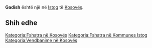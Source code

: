 {{Fshat në 
 | Emri                = Gadish
 | EmriAlt                = 
 | NAME_SHORT_FORM=      
 | NAME_GENERIC=      
 | NAME_SORT_NAME_RO=      GADISH
 | FULL_NAME_RO = Gadish
 | FULL_NAME_ND_RO=Gadish
 | SORT_NAME_RG=GADISH
 | FULL_NAME_RG=Gadish
 | FULL_NAME_ND_RG=Gadish
 | SRP_NAME_SHORT_FORM=      
 | SRP_NAME_GENERIC=      
 | SRP_NAME_SORT_NAME_RO=      
 | SRP_FULL_NAME_RO = 
 | SRP_FULL_NAME_ND_RO=
 | SRP_SORT_NAME_RG=
 | SRP_FULL_NAME_RG=
 | SRP_FULL_NAME_ND_RG=
 | Emri (Rasa dhanore) = 
 | Figura              = 
 | Shteti              = Kosovo
 | Komuna              = Istog
 | Kodi postar         = 
 | Sipërfaqja          = 

 | Popullsia           = 

 | Regj. i popullsisë  = 
 | Dend. e popullsisë  = 
 | Faqja zyrtare       = 
 <!--- Koordinatat ----> 
 | Gjerësia            = 42.473889
 | Gjatësia            = 21.329444
 | Lartësia            = 
}}
'''Gadish''' është një [[]] në [[Istog]] të [[Kosovës]].

<!-- == Gjeografia == -->
<!-- == Historia == -->
<!-- == Demografia == -->
== Shih edhe ==
{{Komuna Istog}}
{{Kosovo-Administrata-Cung}}

[[Kategoria:Fshatra në Kosovës]]
[[Kategoria:Fshatra në Kommunes Istog]]
[[Kategoria:Vendbanime në Kosovës]]